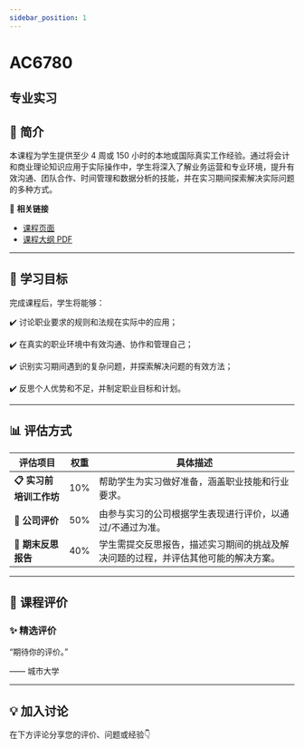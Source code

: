 ```yaml
---
sidebar_position: 1
---
```


# AC6780
## 专业实习

## **📘 简介**
本课程为学生提供至少 4 周或 150 小时的本地或国际真实工作经验。通过将会计和商业理论知识应用于实际操作中，学生将深入了解业务运营和专业环境，提升有效沟通、团队合作、时间管理和数据分析的技能，并在实习期间探索解决实际问题的多种方式。

🔗 **相关链接**
- [课程页面](https://www.cityu.edu.hk/catalogue/pg/202526/course/AC6780.htm)
- [课程大纲 PDF](https://www.cityu.edu.hk/catalogue/pg/202526/course/AC6780.pdf)

---

## **🎯 学习目标**

完成课程后，学生将能够：


✔️ 讨论职业要求的规则和法规在实际中的应用；

✔️ 在真实的职业环境中有效沟通、协作和管理自己；

✔️ 识别实习期间遇到的复杂问题，并探索解决问题的有效方法；

✔️ 反思个人优势和不足，并制定职业目标和计划。

---

## **📊 评估方式**

| **评估项目**              | **权重** | **具体描述**                                                                                     |
|--------------------------|---------|-----------------------------------------------------------------------------------------------|
| **📋 实习前培训工作坊**     | 10%     | 帮助学生为实习做好准备，涵盖职业技能和行业要求。                                                  |
| **📝 公司评价**            | 50%     | 由参与实习的公司根据学生表现进行评价，以通过/不通过为准。                                          |
| **📄 期末反思报告**         | 40%     | 学生需提交反思报告，描述实习期间的挑战及解决问题的过程，并评估其他可能的解决方案。                  |

---

## **💬 课程评价**

### ✨ **精选评价**
<div className={commentStyles.commentBox}>
    <p className={commentStyles.commentText}>
        “期待你的评价。”
    </p>
    <p className={commentStyles.commentAuthor}>—— 城市大学</p>
</div>

---

## **💡 加入讨论**

在下方评论分享您的评价、问题或经验👇
<Utterances />
